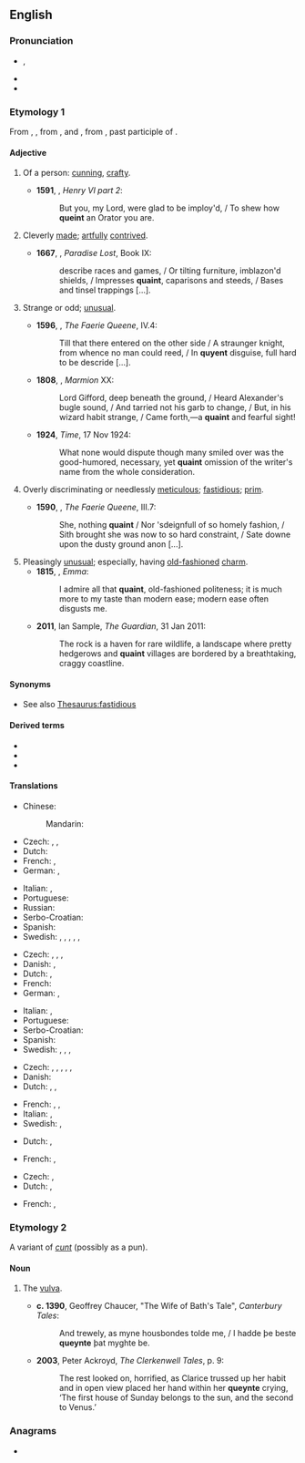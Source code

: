 ==English==

===Pronunciation===
* {{a|UK|US}} {{enPR|kwānt}}, {{IPA|/kweɪnt/|[kʰweɪ̯nt]|lang=en}}
* {{audio|en-us-quaint.ogg|Audio (US)|lang=en}}
* {{rhymes|eɪnt|lang=en}}

===Etymology 1===
From {{inh|en|enm|queynte}}, {{m|enm|quoynte}}, from {{der|en|xno|cointe}}, {{m|fro|queinte}} and {{der|en|fro|cointe|t=pretty, clever, knowing}}, from {{der|en|la|cognitus}}, past participle of {{m|la|cognōscō|t=I know}}.

====Adjective====
{{en-adj|er}}

# {{lb|en|obsolete}} Of a person: [[cunning]], [[crafty]]. {{defdate|13th-19th c.}}
#* '''1591''', {{w|William Shakespeare}}, ''Henry VI part 2'':
#*: But you, my Lord, were glad to be imploy'd, / To shew how '''queint''' an Orator you are.
# {{lb|en|obsolete}} Cleverly [[made]]; [[artfully]] [[contrived]]. {{defdate|14th-19th c.}}
#* '''1667''', {{w|John Milton}}, ''Paradise Lost'', Book IX:
#*: describe races and games, / Or tilting furniture, imblazon'd shields, / Impresses '''quaint''', caparisons and steeds, / Bases and tinsel trappings [...].
# {{lb|en|now|_|dialectal}} Strange or odd; [[unusual]]. {{defdate|from 14th c.}}
#* '''1596''', {{w|Edmund Spenser}}, ''The Faerie Queene'', IV.4:
#*: Till that there entered on the other side / A straunger knight, from whence no man could reed, / In '''quyent''' disguise, full hard to be descride […].
#* '''1808''', {{w|Walter Scott}}, ''Marmion'' XX:
#*: Lord Gifford, deep beneath the ground, / Heard Alexander's bugle sound, / And tarried not his garb to change, / But, in his wizard habit strange, / Came forth,—a '''quaint''' and fearful sight!
#* '''1924''', ''Time'', 17 Nov 1924:
#*: What none would dispute though many smiled over was the good-humored, necessary, yet '''quaint''' omission of the writer's name from the whole consideration.
# {{lb|en|obsolete}} Overly discriminating or needlessly [[meticulous]]; [[fastidious]]; [[prim]]. {{defdate|15th-19th c.}}
#* '''1590''', {{w|Edmund Spenser}}, ''The Faerie Queene'', III.7:
#*: She, nothing '''quaint''' / Nor 'sdeignfull of so homely fashion, / Sith brought she was now to so hard constraint, / Sate downe upon the dusty ground anon [...].
# Pleasingly [[unusual]]; especially, having [[old-fashioned]] [[charm]]. {{defdate|from 18th c.}}
#* '''1815''', {{w|Jane Austen}}, ''Emma'':
#*: I admire all that '''quaint''', old-fashioned politeness; it is much more to my taste than modern ease; modern ease often disgusts me.
#* '''2011''', Ian Sample, ''The Guardian'', 31 Jan 2011:
#*: The rock is a haven for rare wildlife, a landscape where pretty hedgerows and '''quaint''' villages are bordered by a breathtaking, craggy coastline.

====Synonyms====
* See also [[Thesaurus:fastidious]]

====Derived terms====
* {{l|en|quaintly}}
* {{l|en|quaintness}}
* {{l|en|quaintsome}}

====Translations====
{{trans-top|old-fashioned charm}}
* Chinese:
*: Mandarin: {{t|cmn|[[古色古香]]的|tr=gǔsègǔxiāng de}}
* Czech: {{t+|cs|starodávný|m}}, {{t|cs|pitoreskní}}, {{t|cs|starobylý|m}}
* Dutch: {{t+|nl|pittoresk}}
* French: {{t+|fr|pittoresque}}, {{t+|fr|vieillot}}
* German: {{t+|de|pittoresk}}, {{t+|de|malerisch}}
{{trans-mid}}
* Italian: {{t+|it|caratteristico}}, {{t+|it|pittoresco}}
* Portuguese: {{t+|pt|encanto|m}}
* Russian: {{t+|ru|старомо́дный|m}}
* Serbo-Croatian: {{t+|sh|staromodan}}
* Spanish: {{t|es|pintoresco|m}}
* Swedish: {{t+|sv|pittoresk}}, {{t+|sv|gammaldags}}, {{t+|sv|sällsam}}, {{t+|sv|gammalmodig}}, {{t+|sv|ovanlig}}, {{t+|sv|sirlig}}
{{trans-bottom}}

{{trans-top|interestingly strange}}
* Czech: {{t|cs|kuriózní}}, {{t|cs|pitoreskní}}, {{t+|cs|kouzelný|m}}, {{t+|cs|bizarní}}
* Danish: {{t|da|ejendommelig}}, {{t|da|kuriøs}}
* Dutch: {{t+|nl|merkwaardig}},{{t+|nl|typisch}}
* French: {{t+|fr|remarquable}}
* German: {{t+|de|kurios}}, {{t+|de|wunderlich}}
{{trans-mid}}
* Italian: {{t+|it|curioso}}, {{t+|it|bizzarro}}
* Portuguese: {{t+|pt|curioso}}
* Serbo-Croatian: {{t+|sh|čudesan}}
* Spanish: {{t+|es|curioso}}
* Swedish: {{t+|sv|egendomlig}}, {{t+|sv|kuriös}}, {{t+|sv|märkvärdig}}, {{t+|sv|sällsam}}
{{trans-bottom}}

{{trans-top|incongruous, inappropriate or illogical}}
* Czech: {{t|cs|nevhodný|m}}, {{t|cs|nepříhodný|m}}, {{t|cs|nesourodý|m}}, {{t+|cs|divný|m}}, {{t|cs|prapodivný|m}}, {{t|cs|prazvláštní}}
* Danish: {{t|da|løjerlig}}
* Dutch: {{t+|nl|onlogisch}}, {{t+|nl|ongepast}}, {{t+|nl|onsamenhangend}}
{{trans-mid}}
* French: {{t+|fr|illogique}}, {{t|fr|incovenant}}, {{t|fr|incohérant}}
* Italian: {{t+|it|inappropriato}}, {{t+|it|vano}}
* Swedish: {{t+|sv|sirlig}}, {{t+|sv|sällsam}}
{{trans-bottom}}

{{trans-top|cleverness or ingenuity}}
* Dutch: {{t|nl|schranderheid}}, {{t|nl|slimheid}}
{{trans-mid}}
* French: {{t+|fr|intelligence|f}}, {{t+|fr|finesse|f}}
{{trans-bottom}}

{{trans-top|fastidious}}
* Czech: {{t|cs|háklivý|m}}, {{t|cs|úzkostlivý|m}}
* Dutch: {{t+|nl|veeleisend}}, {{t+|nl|kieskeurig}}
{{trans-mid}}
* French: {{t+|fr|exigeant}}, {{t+|fr|délicat}}
{{trans-bottom}}

===Etymology 2===
A variant of ''[[cunt]]'' (possibly as a pun).

====Noun====
{{en-noun}}

# {{lb|en|archaic}} The [[vulva]]. {{defdate|from 14th c.}}
#* '''c. 1390''', Geoffrey Chaucer, "The Wife of Bath's Tale", ''Canterbury Tales'':
#*: And trewely, as myne housbondes tolde me, / I hadde þe beste '''queynte''' þat myghte be.
#* '''2003''', Peter Ackroyd, ''The Clerkenwell Tales'', p. 9:
#*: The rest looked on, horrified, as Clarice trussed up her habit and in open view placed her hand within her '''queynte''' crying, ‘The first house of Sunday belongs to the sun, and the second to Venus.’

===Anagrams===
* {{anagrams|en|quinta}}
